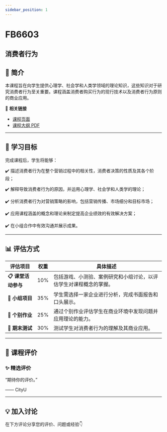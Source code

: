 ```yaml
---
sidebar_position: 1
---
```


# FB6603
## 消费者行为

## **📘 简介**
本课程旨在向学生提供心理学、社会学和人类学领域的理论知识，这些知识对于研究消费者行为至关重要。课程涵盖消费者购买行为的现行技术以及消费者行为原则的商业应用。

🔗 **相关链接**
- [课程页面](https://www.cityu.edu.hk/catalogue/pg/202526/course/FB6603.htm)
- [课程大纲 PDF](https://www.cityu.edu.hk/catalogue/pg/202526/course/FB6603.pdf)

---

## **🎯 学习目标**

完成课程后，学生将能够：


✔️ 描述消费者行为在整个营销过程中的相关性，消费者决策的性质及其各个阶段；

✔️ 解释导致消费者行为的原因，并运用心理学、社会学和人类学的理论；

✔️ 分析消费者行为对营销策略的影响，包括营销传播、市场细分和目标市场；

✔️ 应用课程涵盖的概念和理论来制定提高企业绩效的有效解决方案；

✔️ 在小组合作中有效沟通并展示成果。

---

## **📊 评估方式**

| **评估项目**               | **权重** | **具体描述**                                                                                     |
|---------------------------|---------|-----------------------------------------------------------------------------------------------|
| **📋 课堂活动参与**          | 10%     | 包括游戏、小测验、案例研究和小组讨论，以评估学生对课程概念的掌握。                                |
| **📝 小组项目**             | 35%     | 学生需选择一家企业进行分析，完成书面报告和口头展示。                                             |
| **📄 个别作业**             | 25%     | 通过个别作业评估学生在商业环境中发现问题并应用理论的能力。                                       |
| **🎤 期末测试**             | 30%     | 测试学生对消费者行为的理解及其商业应用。                                                        |

---

## **💬 课程评价**

### ✨ **精选评价**
<div className={commentStyles.commentBox}>
    <p className={commentStyles.commentText}>
        “期待你的评价。”
    </p>
    <p className={commentStyles.commentAuthor}>—— CityU</p>
</div>

---

## **💡 加入讨论**

在下方评论分享您的评价、问题或经验👇
<Utterances />